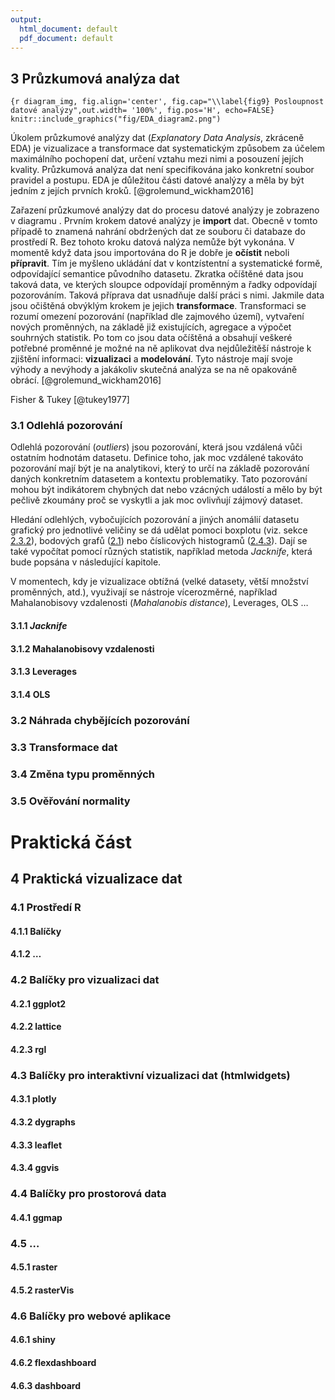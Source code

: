 ```yaml
---
output:
  html_document: default
  pdf_document: default
---
```

## 3 Průzkumová analýza dat

```{r diagram_img, fig.align='center', fig.cap="\\label{fig9} Posloupnost datové analýzy",out.width= '100%', fig.pos='H', echo=FALSE}
knitr::include_graphics("fig/EDA_diagram2.png")
```

\qquad Úkolem průzkumové analýzy dat (*Explanatory Data Analysis*, zkráceně EDA) je vizualizace a transformace dat systematickým způsobem za účelem maximálního pochopení dat, určení vztahu mezi nimi a posouzení jejích kvality. Průzkumová analýza dat není specifikována jako konkretní soubor pravidel a postupu. EDA je důležitou části datové analýzy a měla by být jedním z jejích prvních kroků. [@grolemund_wickham2016]

\qquad Zařazení průzkumové analýzy dat do procesu datové analýzy je zobrazeno v diagramu \ref{fig9}. Prvním krokem datové analýzy je **import** dat. Obecně v tomto případě to znamená nahrání obdržených dat ze souboru či databaze do prostředí R. Bez tohoto kroku datová nalýza nemůže být vykonána. V momentě když data jsou importována do R je dobře je **očístit** neboli **přípravit**. Tím je myšleno ukládání dat v kontzístentní a systematické formě, odpovídající semantice původního datasetu. Zkratka očíštěné data jsou taková data, ve kterých sloupce odpovídají proměnným a řadky odpovídají pozorováním. Taková příprava dat usnadňuje další práci s nimi. Jakmile data jsou očištěná obvýklým krokem je jejich **transformace**. Transformaci se rozumí omezení pozorování (například dle zajmového území), vytvaření nových proměnných, na základě již existujících, agregace a výpočet souhrných statistik. Po tom co jsou data očíštěná a obsahují veškeré potřebné proměnné je možné na ně aplikovat dva nejdůležitěší nástroje k zjištění informaci: **vizualizaci** a **modelování**. Tyto nástroje mají svoje výhody a nevýhody a jakákoliv skutečná analýza se na ně opakováně obrácí. [@grolemund_wickham2016] 

Fisher & Tukey [@tukey1977]

### 3.1 Odlehlá pozorování

\qquad Odlehlá pozorování (*outliers*) jsou pozorování, která jsou vzdálená vůči ostatním hodnotám datasetu. Definice toho, jak moc vzdálené takováto pozorování mají být je na analytikovi, který to určí na základě pozorování daných konkretním datasetem a kontextu problematiky. Tato pozorování mohou být indikátorem chybných dat nebo vzácných událostí a mělo by být pečlivě zkoumány proč se vyskytli a jak moc ovlivňují zájmový dataset.

\qquad Hledání odlehlých, vybočujících pozorování a jiných anomálií datasetu grafický pro jednotlivé veličiny se dá udělat pomoci boxplotu (viz. sekce [2.3.2](#boxplot)), bodových grafů ([2.1](#scatterplot)) nebo číslicových histogramů ([2.4.3](#stem-and-leaf)). Dají se také vypočítat pomocí různých statistik, například metoda *Jacknife*, která bude popsána v následující kapitole.

\qquad V momentech, kdy je vizualizace obtížná (velké datasety, větší množství proměnných, atd.), využivají se nástroje vícerozměrné, například Mahalanobisovy vzdalenosti (*Mahalanobis distance*), Leverages, OLS $\dots$

#### 3.1.1 *Jacknife*

#### 3.1.2 Mahalanobisovy vzdalenosti

#### 3.1.3 Leverages

#### 3.1.4 OLS

### 3.2 Náhrada chybějících pozorování

### 3.3 Transformace dat

### 3.4 Změna typu proměnných

### 3.5 Ověřování normality

# Praktická část {-}

## 4 Praktická vizualizace dat

### 4.1 Prostředí R

#### 4.1.1 Balíčky

#### 4.1.2 ...

### 4.2 Balíčky pro vizualizaci dat

#### 4.2.1 ggplot2

#### 4.2.2 lattice

#### 4.2.3 rgl

### 4.3 Balíčky pro interaktivní vizualizaci dat (htmlwidgets)

#### 4.3.1 plotly

#### 4.3.2 dygraphs

#### 4.3.3 leaflet

#### 4.3.4 ggvis

### 4.4 Balíčky pro prostorová data

#### 4.4.1 ggmap

### 4.5 ...

#### 4.5.1 raster

#### 4.5.2 rasterVis

### 4.6 Balíčky pro webové aplikace

#### 4.6.1 shiny

#### 4.6.2 flexdashboard

#### 4.6.3 dashboard
